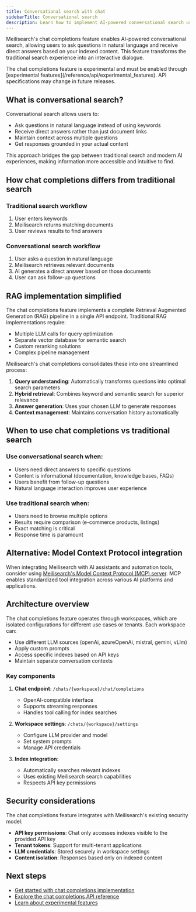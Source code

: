 ```yaml
---
title: Conversational search with chat
sidebarTitle: Conversational search
description: Learn how to implement AI-powered conversational search using Meilisearch's chat feature
---
```


Meilisearch's chat completions feature enables AI-powered conversational search, allowing users to ask questions in natural language and receive direct answers based on your indexed content. This feature transforms the traditional search experience into an interactive dialogue.

<Warning>
The chat completions feature is experimental and must be enabled through [experimental features](/reference/api/experimental_features). API specifications may change in future releases.
</Warning>

## What is conversational search?

Conversational search allows users to:
- Ask questions in natural language instead of using keywords
- Receive direct answers rather than just document links
- Maintain context across multiple questions
- Get responses grounded in your actual content

This approach bridges the gap between traditional search and modern AI experiences, making information more accessible and intuitive to find.

## How chat completions differs from traditional search

### Traditional search workflow
1. User enters keywords
2. Meilisearch returns matching documents
3. User reviews results to find answers

### Conversational search workflow
1. User asks a question in natural language
2. Meilisearch retrieves relevant documents
3. AI generates a direct answer based on those documents
4. User can ask follow-up questions

## RAG implementation simplified

The chat completions feature implements a complete Retrieval Augmented Generation (RAG) pipeline in a single API endpoint. Traditional RAG implementations require:

- Multiple LLM calls for query optimization
- Separate vector database for semantic search
- Custom reranking solutions
- Complex pipeline management

Meilisearch's chat completions consolidates these into one streamlined process:

1. **Query understanding**: Automatically transforms questions into optimal search parameters
2. **Hybrid retrieval**: Combines keyword and semantic search for superior relevance
3. **Answer generation**: Uses your chosen LLM to generate responses
4. **Context management**: Maintains conversation history automatically

## When to use chat completions vs traditional search

### Use conversational search when:
- Users need direct answers to specific questions
- Content is informational (documentation, knowledge bases, FAQs)
- Users benefit from follow-up questions
- Natural language interaction improves user experience

### Use traditional search when:
- Users need to browse multiple options
- Results require comparison (e-commerce products, listings)
- Exact matching is critical
- Response time is paramount

## Alternative: Model Context Protocol integration

When integrating Meilisearch with AI assistants and automation tools, consider using [Meilisearch's Model Context Protocol (MCP) server](/guides/ai/mcp). MCP enables standardized tool integration across various AI platforms and applications.

## Architecture overview

The chat completions feature operates through workspaces, which are isolated configurations for different use cases or tenants. Each workspace can:

- Use different LLM sources (openAi, azureOpenAi, mistral, gemini, vLlm)
- Apply custom prompts
- Access specific indexes based on API keys
- Maintain separate conversation contexts

### Key components

1. **Chat endpoint**: `/chats/{workspace}/chat/completions`
   - OpenAI-compatible interface
   - Supports streaming responses
   - Handles tool calling for index searches

2. **Workspace settings**: `/chats/{workspace}/settings`
   - Configure LLM provider and model
   - Set system prompts
   - Manage API credentials

3. **Index integration**:
   - Automatically searches relevant indexes
   - Uses existing Meilisearch search capabilities
   - Respects API key permissions

## Security considerations

The chat completions feature integrates with Meilisearch's existing security model:

- **API key permissions**: Chat only accesses indexes visible to the provided API key
- **Tenant tokens**: Support for multi-tenant applications
- **LLM credentials**: Stored securely in workspace settings
- **Content isolation**: Responses based only on indexed content

## Next steps

- [Get started with chat completions implementation](/guides/ai/getting_started_with_chat)
- [Explore the chat completions API reference](/reference/api/chats)
- [Learn about experimental features](/reference/api/experimental_features)
